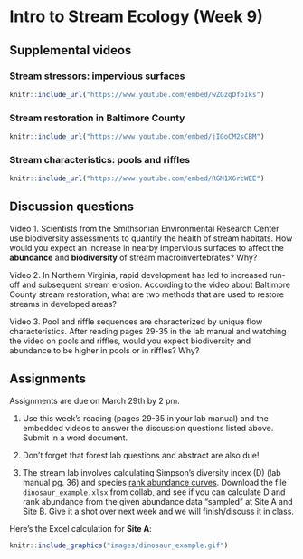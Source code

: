 # Intro to Stream Ecology (Week 9)

## Supplemental videos

### Stream stressors: impervious surfaces {-}

```r
knitr::include_url("https://www.youtube.com/embed/wZGzqDfoIks")
```

### Stream restoration in Baltimore County {-}

```r
knitr::include_url("https://www.youtube.com/embed/jIGoCM2sCBM")
```

### Stream characteristics: pools and riffles {-}

```r
knitr::include_url("https://www.youtube.com/embed/RGM1X6rcWEE")
```

## Discussion questions 

Video 1. Scientists from the Smithsonian Environmental Research Center use biodiversity assessments to quantify the health of stream habitats. How would you expect an increase in nearby impervious surfaces to affect the **abundance** and **biodiversity** of stream macroinvertebrates? Why?

Video 2. In Northern Virginia, rapid development has led to increased run-off and subsequent stream erosion. According to the video about Baltimore County stream restoration, what are two methods that are used to restore streams in developed areas?

Video 3. Pool and riffle sequences are characterized by unique flow characteristics. After reading pages 29-35 in the lab manual and watching the video on pools and riffles, would you expect biodiversity and abundance to be higher in pools or in riffles? Why? 

## Assignments 

Assignments are due on March 29th by 2 pm.

1. Use this week's reading (pages 29-35 in your lab manual) and the embedded videos to answer the discussion questions listed above. Submit in a word document.

2. Don't forget that forest lab questions and abstract are also due!

3. The stream lab involves calculating Simpson's diversity index (D) (lab manual pg. 36) and species [rank abundance curves](https://en.wikipedia.org/wiki/Rank_abundance_curve). Download the file `dinosaur_example.xlsx` from collab, and see if you can calculate D and rank abundance from the given abundance data "sampled" at Site A and Site B. Give it a shot over next week and we will finish/discuss it in class.

Here's the Excel calculation for **Site A**:

```r
knitr::include_graphics("images/dinosaur_example.gif")
```
